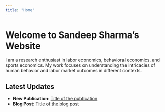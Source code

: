 ```yaml
---
title: "Home"
---
```


# Welcome to Sandeep Sharma's Website

I am a research enthusiast in labor economics, behavioral economics, and sports economics. My work focuses on understanding the intricacies of human behavior and labor market outcomes in different contexts.

## Latest Updates

- **New Publication**: [Title of the publication](#)
- **Blog Post**: [Title of the blog post](#)

